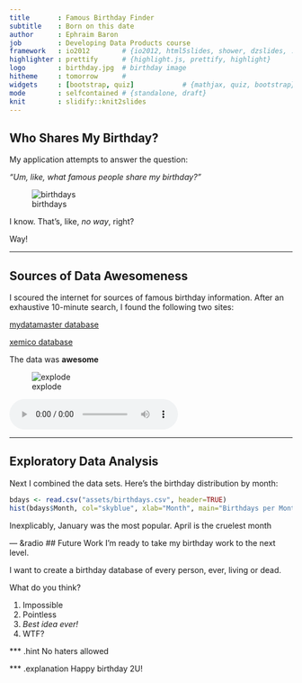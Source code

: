 ```yaml
---
title       : Famous Birthday Finder
subtitle    : Born on this date
author      : Ephraim Baron
job         : Developing Data Products course
framework   : io2012        # {io2012, html5slides, shower, dzslides, ...}
highlighter : prettify      # {highlight.js, prettify, highlight}
logo        : birthday.jpg  # birthday image
hitheme     : tomorrow      # 
widgets     : [bootstrap, quiz]            # {mathjax, quiz, bootstrap}
mode        : selfcontained # {standalone, draft}
knit        : slidify::knit2slides
---
```


## Who Shares My Birthday?
My application attempts to answer the question:

*"Um, like, what famous people share my birthday?"*

![birthdays](assets/img/birthdays.png)

I know.  That's, like, *no way*, right?

Way!

---
 

## Sources of Data Awesomeness

I scoured the internet for sources of famous birthday information.  After an exhaustive 10-minute search, I found the following two sites:

[mydatamaster database](http://mydatamaster.com/free-downloads/)

[xemico database](http://www.xemico.com/adc/infocenter/bigdates/famousbdays.html)

The data was **awesome**

![explode](assets/img/head.jpg)

<audio controls>
    <src="assets/img/awesome.mp3">
</audio>

---
## Exploratory Data Analysis
Next I combined the data sets.  Here's the birthday distribution by month:

```r

bdays <- read.csv("assets/birthdays.csv", header=TRUE)
hist(bdays$Month, col="skyblue", xlab="Month", main="Birthdays per Month")

```

Inexplicably, January was the most popular.  April is the cruelest month

--- &radio
## Future Work
I'm ready to take my birthday work to the next level.

I want to create a birthday database of every person, ever, living or dead.

What do you think?

1. Impossible
2. Pointless
3. _Best idea ever!_
4. WTF?

*** .hint
No haters allowed

*** .explanation
Happy birthday 2U!


